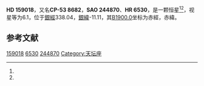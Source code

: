 {{Starbox begin
| name = HD 159018
}}
{{Starbox observe
| epoch = [[J2000.0|J2000.0]]
| constell = {{星座名待查}}<ref name=SIMBAD>{{cite web
 | url=http://simbad.u-strasbg.fr/simbad/sim-id?Ident=HR+6530
 | title=Pulsating variable Star
 | publisher=Centre de Données astronomiques de Strasbourg
 | work=SIMBAD
 | accessdate=2012-07-13
 | archive-date=2016-03-16
 | archive-url=https://web.archive.org/web/20160316115659/http://simbad.u-strasbg.fr/simbad/sim-id?Ident=HR+6530
 | dead-url=no
 }}</ref><ref name=DATA>{{cite web
 | url=http://vizier.u-strasbg.fr/viz-bin/VizieR-5?-out.add=.&-source=5050&-corr=PK=HR&-out.max=9999&HR=6530
 | title=VizieR Detailed Page
 | accessdate=2012-07-13
 | archive-date=2016-03-05
 | archive-url=https://web.archive.org/web/20160305002619/http://vizier.u-strasbg.fr/viz-bin/VizieR-5?-out.add=.&-source=5050&-corr=PK=HR&-out.max=9999&HR=6530
 | dead-url=no
 }}</ref>
| 星官 = 
| ra = {{RA|17|35|20}}<ref name=SIMBAD /><ref name=DATA />
| dec = {{DEC|-53|21|10}}<ref name=SIMBAD /><ref name=DATA />
| appmag_v = 6.1<ref name=SIMBAD /><ref name=DATA />
}}
{{Starbox character
| class = B9III<ref name=SIMBAD /><ref name=DATA />
| b-v = 0.02<ref name=SIMBAD /><ref name=DATA />
| u-b = <ref name=SIMBAD /><ref name=DATA />
| r-i = <ref name=SIMBAD /><ref name=DATA />
| variable = 
}}
{{Starbox astrometry
| radial_v = 
| prop_mo_ra = 7
| parallax = 
| p_error = 
}}
{{Starbox catalog
| names =CP-53 8682，[[SAO星表|SAO]] 244870，[[HD星表|HD]] 159018，[[HR星表|HR]] 6530}}
{{Starbox reference |Simbad=HR+6530}}
{{Starbox end}}

'''HD 159018'''，又名'''CP-53 8682'''，'''SAO 244870'''、'''HR 6530'''，是一颗恒星<ref name=SIMBAD /><ref name=DATA />，视星等为6.1，位于[[銀道座標系|銀經]]338.04，[[銀道座標系|銀緯]]-11.11，其[[B1900.0|B1900.0]]坐标为赤經{{RA|17|27|14.5}}，赤緯{{DEC|-53|-11.11|58}}。

== 参考文献 ==
{{reflist}}

{{star-stub}}

[[Category:HD和HDE天體|159018]]
[[Category:HR天體|6530]]
[[Category:SAO天體|244870]]
[[Category:天坛座|Category:天坛座]]